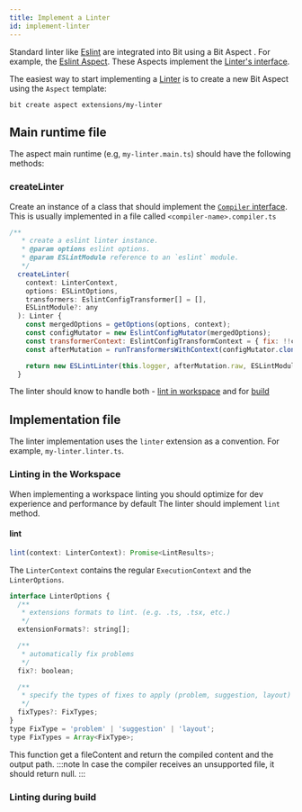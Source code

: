 ```yaml
---
title: Implement a Linter
id: implement-linter
---
```


Standard linter like [Eslint](https://eslint.org/) are integrated into Bit using a Bit Aspect <!-- TODO: add link -->. For example, the [Eslint Aspect](https://bit.dev/teambit/defender/eslint).
These Aspects implement the [Linter's interface](https://bit.dev/teambit/defender/linter/~code/linter.ts).

The easiest way to start implementing a [Linter](/linter/overview) is to create a new Bit Aspect using the `Aspect` template:

```
bit create aspect extensions/my-linter
```

## Main runtime file

The aspect main runtime (e.g, `my-linter.main.ts`) should have the following methods:

### createLinter

Create an instance of a class that should implement the [`Compiler` interface](https://bit.dev/teambit/compilation/compiler/~code/types.ts). This is usually implemented in a file called `<compiler-name>.compiler.ts`

```js
/**
   * create a eslint linter instance.
   * @param options eslint options.
   * @param ESLintModule reference to an `eslint` module.
   */
  createLinter(
    context: LinterContext,
    options: ESLintOptions,
    transformers: EslintConfigTransformer[] = [],
    ESLintModule?: any
  ): Linter {
    const mergedOptions = getOptions(options, context);
    const configMutator = new EslintConfigMutator(mergedOptions);
    const transformerContext: EslintConfigTransformContext = { fix: !!context.fix };
    const afterMutation = runTransformersWithContext(configMutator.clone(), transformers, transformerContext);

    return new ESLintLinter(this.logger, afterMutation.raw, ESLintModule);
  }
```

The linter should know to handle both - [lint in workspace](./workspace-linting) and for [build](./linting-during-build) <!-- TODO: add link -->

## Implementation file

The linter implementation uses the `linter` extension as a convention. For example, `my-linter.linter.ts`.

### Linting in the Workspace

When implementing a workspace linting you should optimize for dev experience and performance by default
The linter should implement `lint` method.

#### lint

```js
lint(context: LinterContext): Promise<LintResults>;
```

The `LinterContext` contains the regular `ExecutionContext` <!--TODO add link --> and the `LinterOptions`.

```js
interface LinterOptions {
  /**
   * extensions formats to lint. (e.g. .ts, .tsx, etc.)
   */
  extensionFormats?: string[];

  /**
   * automatically fix problems
   */
  fix?: boolean;

  /**
   * specify the types of fixes to apply (problem, suggestion, layout)
   */
  fixTypes?: FixTypes;
}
type FixType = 'problem' | 'suggestion' | 'layout';
type FixTypes = Array<FixType>;
```

This function get a fileContent and return the compiled content and the output path.
:::note
In case the compiler receives an unsupported file, it should return null.
:::


### Linting during build
